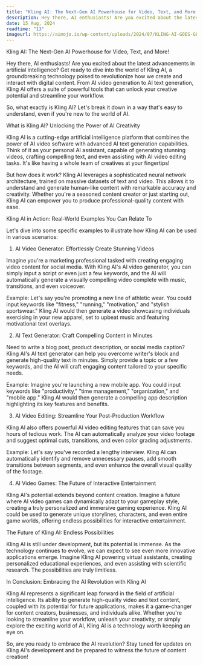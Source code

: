```yaml
---
title: "Kling AI: The Next-Gen AI Powerhouse for Video, Text, and More!"
description: Hey there, AI enthusiasts! Are you excited about the latest advancements in artificial intelligence? Get ready to dive into the world of Kling AI, a groundbreaking technology poised to revolutionize how we create and interact with digital content. From AI video generation to AI text generation, Kling AI offers a suite of powerful tools that can unlock your creative potential and streamline your workflow.
date: 15 Aug, 2024
readtime: "13"
imageurl: https://aimojo.io/wp-content/uploads/2024/07/KLING-AI-GOES-GLOBAL.webp
---
```


Kling AI: The Next-Gen AI Powerhouse for Video, Text, and More!

Hey there, AI enthusiasts! Are you excited about the latest advancements in artificial intelligence? Get ready to dive into the world of Kling AI, a groundbreaking technology poised to revolutionize how we create and interact with digital content. From AI video generation to AI text generation, Kling AI offers a suite of powerful tools that can unlock your creative potential and streamline your workflow.

So, what exactly is Kling AI? Let's break it down in a way that's easy to understand, even if you're new to the world of AI.

What is Kling AI? Unlocking the Power of AI Creativity

Kling AI is a cutting-edge artificial intelligence platform that combines the power of AI video software with advanced AI text generation capabilities. Think of it as your personal AI assistant, capable of generating stunning videos, crafting compelling text, and even assisting with AI video editing tasks. It's like having a whole team of creatives at your fingertips!

But how does it work? Kling AI leverages a sophisticated neural network architecture, trained on massive datasets of text and video. This allows it to understand and generate human-like content with remarkable accuracy and creativity. Whether you're a seasoned content creator or just starting out, Kling AI can empower you to produce professional-quality content with ease.

Kling AI in Action: Real-World Examples You Can Relate To

Let's dive into some specific examples to illustrate how Kling AI can be used in various scenarios:

1. AI Video Generator: Effortlessly Create Stunning Videos

Imagine you're a marketing professional tasked with creating engaging video content for social media. With Kling AI's AI video generator, you can simply input a script or even just a few keywords, and the AI will automatically generate a visually compelling video complete with music, transitions, and even voiceover.

Example: Let's say you're promoting a new line of athletic wear. You could input keywords like "fitness," "running," "motivation," and "stylish sportswear." Kling AI would then generate a video showcasing individuals exercising in your new apparel, set to upbeat music and featuring motivational text overlays.

2. AI Text Generator: Craft Compelling Content in Minutes

Need to write a blog post, product description, or social media caption? Kling AI's AI text generator can help you overcome writer's block and generate high-quality text in minutes. Simply provide a topic or a few keywords, and the AI will craft engaging content tailored to your specific needs.

Example: Imagine you're launching a new mobile app. You could input keywords like "productivity," "time management," "organization," and "mobile app." Kling AI would then generate a compelling app description highlighting its key features and benefits.

3. AI Video Editing: Streamline Your Post-Production Workflow

Kling AI also offers powerful AI video editing features that can save you hours of tedious work. The AI can automatically analyze your video footage and suggest optimal cuts, transitions, and even color grading adjustments.

Example: Let's say you've recorded a lengthy interview. Kling AI can automatically identify and remove unnecessary pauses, add smooth transitions between segments, and even enhance the overall visual quality of the footage.

4. AI Video Games: The Future of Interactive Entertainment

Kling AI's potential extends beyond content creation. Imagine a future where AI video games can dynamically adapt to your gameplay style, creating a truly personalized and immersive gaming experience. Kling AI could be used to generate unique storylines, characters, and even entire game worlds, offering endless possibilities for interactive entertainment.

The Future of Kling AI: Endless Possibilities

Kling AI is still under development, but its potential is immense. As the technology continues to evolve, we can expect to see even more innovative applications emerge. Imagine Kling AI powering virtual assistants, creating personalized educational experiences, and even assisting with scientific research. The possibilities are truly limitless.

In Conclusion: Embracing the AI Revolution with Kling AI

Kling AI represents a significant leap forward in the field of artificial intelligence. Its ability to generate high-quality video and text content, coupled with its potential for future applications, makes it a game-changer for content creators, businesses, and individuals alike. Whether you're looking to streamline your workflow, unleash your creativity, or simply explore the exciting world of AI, Kling AI is a technology worth keeping an eye on.

So, are you ready to embrace the AI revolution? Stay tuned for updates on Kling AI's development and be prepared to witness the future of content creation!